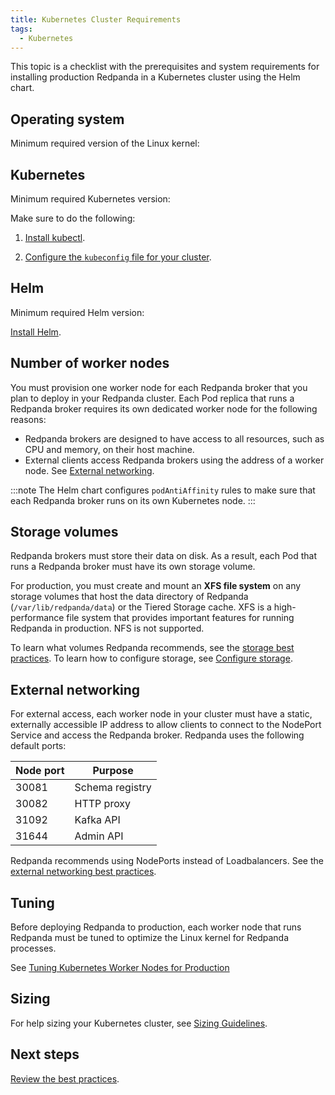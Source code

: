 ```yaml
---
title: Kubernetes Cluster Requirements
tags:
  - Kubernetes
---
```


<head>
    <meta name="title" content="Kubernetes Cluster Requirements for Redpanda in Production | Redpanda Docs"/>
    <meta name="description" content="A list of requirements for provisioning Kubernetes clusters and worker nodes for running Redpanda in production."/>
</head>


This topic is a checklist with the prerequisites and system requirements for installing production Redpanda in a Kubernetes cluster using the Helm chart.

## Operating system

Minimum required version of the Linux kernel: <Versions name="linux-kernel"/>

## Kubernetes

Minimum required Kubernetes version: <Versions name="kubernetes"/>

Make sure to do the following:

1. [Install kubectl](https://kubernetes.io/docs/tasks/tools/).

1. [Configure the `kubeconfig` file for your cluster](https://kubernetes.io/docs/concepts/configuration/organize-cluster-access-kubeconfig/).

## Helm

Minimum required Helm version: <Versions name="helm"/>

[Install Helm](https://helm.sh/docs/intro/install/).

## Number of worker nodes

You must provision one worker node for each Redpanda broker that you plan to deploy in your Redpanda cluster. Each Pod replica that runs a Redpanda broker requires its own dedicated worker node for the following reasons:

- Redpanda brokers are designed to have access to all resources, such as CPU and memory, on their host machine.
- External clients access Redpanda brokers using the address of a worker node. See [External networking](#external-networking).

:::note
The Helm chart configures `podAntiAffinity` rules to make sure that each Redpanda broker runs on its own Kubernetes node.
:::

## Storage volumes

Redpanda brokers must store their data on disk. As a result, each Pod that runs a Redpanda broker must have its own storage volume.

For production, you must create and mount an **XFS file system** on any storage volumes that host the data directory of Redpanda (`/var/lib/redpanda/data`) or the Tiered Storage cache. XFS is a high-performance file system that provides important features for running Redpanda in production. NFS is not supported.

To learn what volumes Redpanda recommends, see the [storage best practices](../kubernetes-best-practices#storage).
To learn how to configure storage, see [Configure storage](../../../../../manage/kubernetes/configure-storage).

## External networking

For external access, each worker node in your cluster must have a static, externally accessible IP address to allow clients to connect to the NodePort Service and access the Redpanda broker.
Redpanda uses the following default ports:

| Node port | Purpose |
|---|---|
| 30081 | Schema registry |
| 30082 | HTTP proxy |
| 31092 | Kafka API |
| 31644 | Admin API |

Redpanda recommends using NodePorts instead of Loadbalancers. See the [external networking best practices](../kubernetes-best-practices#external-networking).

## Tuning

Before deploying Redpanda to production, each worker node that runs Redpanda must be tuned to optimize the Linux kernel for Redpanda processes.

See [Tuning Kubernetes Worker Nodes for Production](../kubernetes-tune-workers)

## Sizing

For help sizing your Kubernetes cluster, see [Sizing Guidelines](../../manual/sizing).

## Next steps

[Review the best practices](../kubernetes-best-practices).

